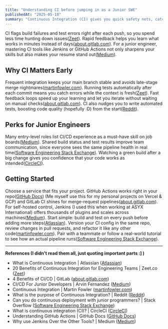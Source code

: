 ```yaml
---
title: "Understanding CI before jumping in as a Junior SWE"
publishedAt: "2025-05-18"
summary: "Continuous Integration (CI) gives you quick safety nets, catches tiny bugs before they grow, and makes teamwork feel smooth from your first line of code"
---
```


CI flags build failures and test errors right after each push, so you spend less time hunting down issues([Zeet][2]). Rapid feedback helps you learn what works in minutes instead of days([about.gitlab.com][3]). For a junior engineer, mastering CI tools like Jenkins or GitHub Actions not only sharpens your skills but also makes your resume stand out([Medium][4]).

## Why CI Matters Early

Frequent integration keeps your main branch stable and avoids late-stage merge nightmares([martinfowler.com][5]). Running tests automatically after each commit means you catch errors while the context is fresh([Zeet][2]). Fast feedback loops speed up your learning and let you iterate without waiting on manual checks([about.gitlab.com][3]). CI also nudges you to write automated tests, boosting code quality (hopefully :D) from the start([Reddit][6]).

## Perks for Junior Engineers

Many entry-level roles list CI/CD experience as a must-have skill on job boards([Medium][4]). Shared build status and test results improve team communication, since everyone sees the same pipeline health in real time([Software Engineering Stack Exchange][7]). Watching a green build after a big change gives you confidence that your code works as intended([CircleCI][8]).

## Getting Started

Choose a service that fits your project. GitHub Actions works right in your repo([GitHub Docs][9]) (Me myself use this for my personal projects on Vercel & GCP) and GitLab CI shines for merge-request pipelines([about.gitlab.com][3]). For self-hosted control, Jenkins (I used this when working at ASYX International) offers thousands of plugins and scales across machines([Medium][10]).
Start simple: build and test on every push before adding more steps([Atlassian][1]). Version your CI config in the same repo, review changes in pull requests, and refactor it like any other code([martinfowler.com][5]). Pair with a teammate or follow a real-world tutorial to see how an actual pipeline runs([Software Engineering Stack Exchange][7]).

---

**References (I didn't read them all, just quoting important parts :] )**

* What is Continuous Integration | Atlassian ([Atlassian][1])
* 20 Benefits of Continuous Integration for Engineering Teams | Zeet.co ([Zeet][2])
* 4 Benefits of CI/CD | GitLab ([about.gitlab.com][3])
* CI/CD For Junior Developers | Arvin Fernandez ([Medium][4])
* Continuous Integration | Martin Fowler ([martinfowler.com][5])
* What is the purpose of Continuous Integration? | Reddit ([Reddit][6])
* Can you do continuous deployment with junior programmers? | Stack Overflow ([Software Engineering Stack Exchange][7])
* What is continuous integration (CI)? | CircleCI ([CircleCI][8])
* Understanding GitHub Actions | GitHub Docs ([GitHub Docs][9])
* Why use Jenkins Over the Other Tools? | Medium ([Medium][10])

[1]: https://www.atlassian.com/continuous-delivery/continuous-integration?utm_source=chatgpt.com "What is Continuous Integration | Atlassian"
[2]: https://zeet.co/blog/benefits-of-continuous-integration?utm_source=chatgpt.com "20 Benefits of Continuous Integration for Engineering Teams | Zeet.co"
[3]: https://about.gitlab.com/blog/positive-outcomes-ci-cd/?utm_source=chatgpt.com "4 Benefits of CI/CD - GitLab"
[4]: https://arvinf07.medium.com/ci-cd-for-junior-developers-7799f1655cc9?utm_source=chatgpt.com "CI/CD For Junior Developers - Arvin Fernandez - Medium"
[5]: https://martinfowler.com/articles/continuousIntegration.html?utm_source=chatgpt.com "Continuous Integration - Martin Fowler"
[6]: https://www.reddit.com/r/devops/comments/u6uari/what_is_the_purpose_of_continuous_integration_im/?utm_source=chatgpt.com "What is the purpose of Continuous Integration? I'm familiarizing ..."
[7]: https://softwareengineering.stackexchange.com/questions/345322/can-you-do-continuous-deployment-with-junior-programmers?utm_source=chatgpt.com "Can you do continuous deployment with junior programmers?"
[8]: https://circleci.com/continuous-integration/?utm_source=chatgpt.com "What is continuous integration (CI)? - CircleCI"
[9]: https://docs.github.com/articles/getting-started-with-github-actions?utm_source=chatgpt.com "Understanding GitHub Actions"
[10]: https://medium.com/devops-technical-notes-and-manuals/why-use-jenkins-over-the-other-tools-jenkins-pros-and-cons-d2d4811ae81c?utm_source=chatgpt.com "Why use Jenkins Over the Other Tools? Jenkins Pros And Cons."
